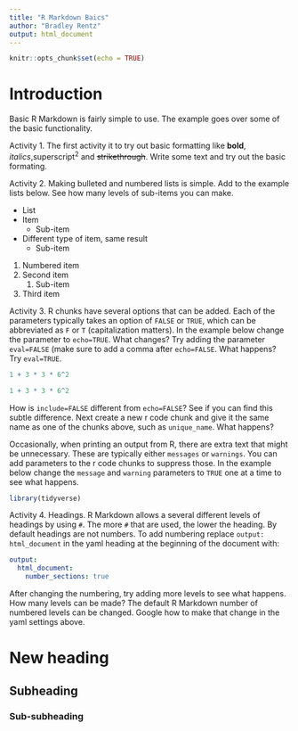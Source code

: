 ```yaml
---
title: "R Markdown Baics"
author: "Bradley Rentz"
output: html_document
---
```


```r
knitr::opts_chunk$set(echo = TRUE)
```

# Introduction

Basic R Markdown is fairly simple to use. The example goes over some of the basic functionality.

Activity 1. The first activity it to try out basic formatting like **bold**, *italics*,superscript^2^ and ~~strikethrough~~. Write some text and try out the basic formating. 

Activity 2. Making bulleted and numbered lists is simple. Add to the example lists below. See how many levels of sub-items you can make.

- List
- Item
    - Sub-item
* Different type of item, same result
  * Sub-item
    
1. Numbered item
1. Second item
    1. Sub-item
1. Third item


Activity 3. R chunks have several options that can be added. Each of the parameters typically takes an option of `FALSE` or `TRUE`, which can be abbreviated as `F` or `T` (capitalization matters).  In the example below change the parameter to `echo=TRUE`. What changes? Try adding the parameter `eval=FALSE` (make sure to add a comma after `echo=FALSE`. What happens? Try `eval=TRUE`. 

```r
1 + 3 * 3 * 6^2
```

```r
1 + 3 * 3 * 6^2
```

How is `include=FALSE` different from `echo=FALSE`? See if you can find this subtle difference.
Next create a new r code chunk and give it the same name as one of the chunks above, such as `unique_name`. What happens?

Occasionally, when printing an output from R, there are extra text that might be unnecessary. These are typically either `messages` or `warnings`. You can add parameters to the r code chunks to suppress those. In the example below change the `message` and `warning` parameters to `TRUE` one at a time to see what happens.

```r
library(tidyverse)
```


Activity 4. Headings. R Markdown allows a several different levels of headings by using `#`. The more `#` that are used, the lower the heading. By default headings are not numbers. To add numbering replace `output: html_document` in the yaml heading at the beginning of the document with:

```yaml
output: 
  html_document:
    number_sections: true
```

After changing the numbering, try adding more levels to see what happens. How many levels can be made? The default R Markdown number of numbered levels can be changed. Google how to make that change in the yaml settings above.

# New heading

## Subheading

### Sub-subheading
